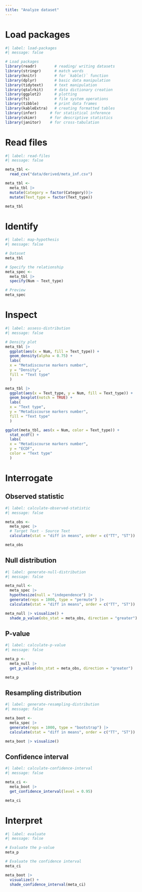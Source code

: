 ```yaml
---
title: "Analyze dataset"
---
```


# Load packages

```r
#| label: load-packages
#| message: false

# Load packages
library(readr)        # reading/ writing datasets
library(stringr)      # match words  
library(knitr)        # for `kable()` function
library(dplyr)        # basic data manipulation
library(tidytext)     # text manipulation
library(qtalrkit)     # data dictionary creation
library(ggplot2)      # plotting
library(fs)           # file system operations
library(tibble)       # print data frames
library(kableExtra)   # creating formatted tables
library(infer)      # for statistical inference
library(skimr)      # for descriptive statistics
library(janitor)    # for cross-tabulation
```

# Read files

```r
#| label: read-files
#| message: false

meta_tbl <-
  read_csv("data/derived/meta_inf.csv")

meta_tbl <-
  meta_tbl |> 
  mutate(Category = factor(Category))|>
  mutate(Text_type = factor(Text_type))

meta_tbl 
```

# Identify

```r
#| label: map-hypothesis
#| message: false

# Dataset
meta_tbl 

# Specify the relationship
meta_spec <-
  meta_tbl |>
  specify(Num ~ Text_type)

# Preview
meta_spec
```

# Inspect

```r
#| label: assess-distribution
#| message: false

# Density plot
meta_tbl |>
  ggplot(aes(x = Num, fill = Text_type)) +
  geom_density(alpha = 0.75) +
  labs(
  x = "Metadiscourse markers number",
  y = "Density",
  fill = "Text type"
  )

meta_tbl |>
  ggplot(aes(x = Text_type, y = Num, fill = Text_type)) +
  geom_boxplot(notch = TRUE) +
  labs(
  x = "Text type",
  y = "Metadiscourse markers number",
  fill = "Text type"
  )

ggplot(meta_tbl, aes(x = Num, color = Text_type)) +
  stat_ecdf() +
  labs(
  x = "Metadiscourse markers number",
  y = "ECDF",
  color = "Text type"
  )
```

# Interrogate

## Observed statistic

```r
#| label: calculate-observed-statistic
#| message: false

meta_obs <-
  meta_spec |>
  # Target Text - Source Text
  calculate(stat = "diff in means", order = c("TT", "ST"))

meta_obs
```

## Null distribution

```r
#| label: generate-null-distribution
#| message: false

meta_null <-
  meta_spec |>
  hypothesize(null = "independence") |>
  generate(reps = 1000, type = "permute") |>
  calculate(stat = "diff in means", order = c("TT", "ST"))

meta_null |> visualize() +
  shade_p_value(obs_stat = meta_obs, direction = "greater")
```

## P-value

```r
#| label: calculate-p-value
#| message: false

meta_p <-
  meta_null |>
  get_p_value(obs_stat = meta_obs, direction = "greater")

meta_p
```

## Resampling distribution

```r
#| label: generate-resampling-distribution
#| message: false

meta_boot <-
  meta_spec |>
  generate(reps = 1000, type = "bootstrap") |>
  calculate(stat = "diff in means", order = c("TT", "ST"))

meta_boot |> visualize()
```

## Confidence interval

```r
#| label: calculate-confidence-interval
#| message: false

meta_ci <-
  meta_boot |>
  get_confidence_interval(level = 0.95)

meta_ci
```

# Interpret

```r
#| label: evaluate
#| message: false

# Evaluate the p-value
meta_p

# Evaluate the confidence interval
meta_ci

meta_boot |>
  visualize() +
  shade_confidence_interval(meta_ci)
```